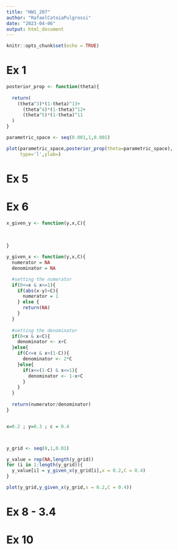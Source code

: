 ```yaml
---
title: "HW1_207"
author: "RafaelCatoiaPulgrossi"
date: "2023-04-06"
output: html_document
---
```


```r
knitr::opts_chunk$set(echo = TRUE)
```

# Ex 1

```r
posterior_prop <- function(theta){
  
  return(
    (theta^3)*(1-theta)^13+
      (theta^4)*(1-theta)^12+
      (theta^5)*(1-theta)^11
  )
}

parametric_space <- seq(0.001,1,0.001)

plot(parametric_space,posterior_prop(theta=parametric_space),
     type='l',ylab=)
```


# Ex 5


# Ex 6

```r

x_given_y <- function(y,x,C){
  
  
  
}

y_given_x <- function(y,x,C){
  numerator = NA
  denominator = NA

  #setting the numerator
  if(0<=x & x<=1){
    if(abs(x-y)<C){
      numerator = 1
    } else {
      return(NA)
    }
  }
  
  #setting the denominator
  if(0<x & x<C){
    denominator <- x+C
  }else{
    if(C<=x & x<(1-C)){
      denominator <- 2*C
    }else{
      if(x<=(1-C) & x<=1){
        denominator <- 1-x+C
      }
    }
  }
  
  return(numerator/denominator)
}


x=0.2 ; y=0.3 ; c = 0.4



y_grid <- seq(0,1,0.01)

y_value = rep(NA,length(y_grid))
for (i in 1:length(y_grid)){
  y_value[i] = y_given_x(y_grid[i],x = 0.2,C = 0.4)
}

plot(y_grid,y_given_x(y_grid,x = 0.2,C = 0.4))


```




# Ex 8 - 3.4


# Ex 10 
